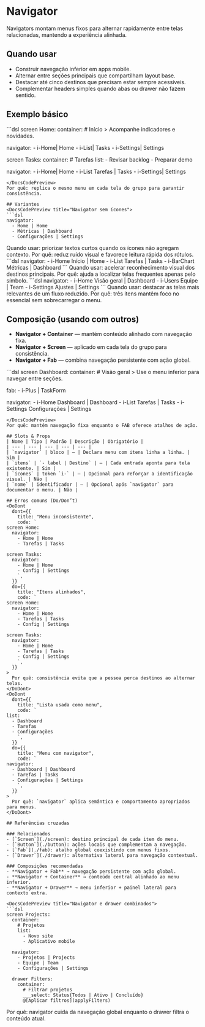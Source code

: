 # Navigator
Navigators montam menus fixos para alternar rapidamente entre telas relacionadas, mantendo a experiência alinhada.

## Quando usar
- Construir navegação inferior em apps mobile.
- Alternar entre seções principais que compartilham layout base.
- Destacar até cinco destinos que precisam estar sempre acessíveis.
- Complementar headers simples quando abas ou drawer não fazem sentido.

## Exemplo básico
<DocsCodePreview title="Navigator replicado em telas do mesmo fluxo">
```dsl
screen Home:
  container:
    # Início
    > Acompanhe indicadores e novidades.

  navigator:
    - i-Home| Home
    - i-List| Tasks
    - i-Settings| Settings

screen Tasks:
  container:
    # Tarefas
    list:
      - Revisar backlog
      - Preparar demo

  navigator:
    - i-Home| Home
    - i-List Tarefas | Tasks
    - i-Settings| Settings
```
</DocsCodePreview>
Por quê: replica o mesmo menu em cada tela do grupo para garantir consistência.

## Variantes
<DocsCodePreview title="Navigator sem ícones">
```dsl
navigator:
  - Home | Home
  - Métricas | Dashboard
  - Configurações | Settings
```
</DocsCodePreview>
Quando usar: priorizar textos curtos quando os ícones não agregam contexto.
Por quê: reduz ruído visual e favorece leitura rápida dos rótulos.

<DocsCodePreview title="Navigator com ícones Lucide">
```dsl
navigator:
  - i-Home Início | Home
  - i-List Tarefas | Tasks
  - i-BarChart Métricas | Dashboard
```
</DocsCodePreview>
Quando usar: acelerar reconhecimento visual dos destinos principais.
Por quê: ajuda a localizar telas frequentes apenas pelo símbolo.

<DocsCodePreview title="Navigator com destaque para três telas">
```dsl
navigator:
  - i-Home Visão geral | Dashboard
  - i-Users Equipe | Team
  - i-Settings Ajustes | Settings
```
</DocsCodePreview>
Quando usar: destacar as telas mais relevantes de um fluxo reduzido.
Por quê: três itens mantêm foco no essencial sem sobrecarregar o menu.

## Composição (usando com outros)
- **Navigator + Container** — mantém conteúdo alinhado com navegação fixa.
- **Navigator + Screen** — aplicado em cada tela do grupo para consistência.
- **Navigator + Fab** — combina navegação persistente com ação global.

<DocsCodePreview title="Navigator com FAB complementar">
```dsl
screen Dashboard:
  container:
    # Visão geral
    > Use o menu inferior para navegar entre seções.

  fab:
    - i-Plus | TaskForm

  navigator:
    - i-Home Dashboard | Dashboard
    - i-List Tarefas | Tasks
    - i-Settings Configurações | Settings
```
</DocsCodePreview>
Por quê: mantém navegação fixa enquanto o FAB oferece atalhos de ação.

## Slots & Props
| Nome | Tipo | Padrão | Descrição | Obrigatório |
| --- | --- | --- | --- | --- |
| `navigator` | bloco | — | Declara menu com itens linha a linha. | Sim |
| `itens` | `- label | Destino` | — | Cada entrada aponta para tela existente. | Sim |
| `ícones` | token `i-` | — | Opcional para reforçar a identificação visual. | Não |
| `nome` | identificador | — | Opcional após `navigator` para documentar o menu. | Não |

## Erros comuns (Do/Don’t)
<DoDont
  dont={{
    title: "Menu inconsistente",
    code: `
screen Home:
  navigator:
    - Home | Home
    - Tarefas | Tasks

screen Tasks:
  navigator:
    - Home | Home
    - Config | Settings
    `,
  }}
  do={{
    title: "Itens alinhados",
    code: `
screen Home:
  navigator:
    - Home | Home
    - Tarefas | Tasks
    - Config | Settings

screen Tasks:
  navigator:
    - Home | Home
    - Tarefas | Tasks
    - Config | Settings
    `,
  }}
>
  Por quê: consistência evita que a pessoa perca destinos ao alternar telas.
</DoDont>
<DoDont
  dont={{
    title: "Lista usada como menu",
    code: `
list:
  - Dashboard
  - Tarefas
  - Configurações
    `,
  }}
  do={{
    title: "Menu com navigator",
    code: `
navigator:
  - Dashboard | Dashboard
  - Tarefas | Tasks
  - Configurações | Settings
    `,
  }}
>
  Por quê: `navigator` aplica semântica e comportamento apropriados para menus.
</DoDont>

## Referências cruzadas

### Relacionados
- [`Screen`](./screen): destino principal de cada item do menu.
- [`Button`](./button): ações locais que complementam a navegação.
- [`Fab`](./fab): atalho global coexistindo com menus fixos.
- [`Drawer`](./drawer): alternativa lateral para navegação contextual.

### Composições recomendadas
- **Navigator + Fab** → navegação persistente com ação global.
- **Navigator + Container** → conteúdo central alinhado ao menu inferior.
- **Navigator + Drawer** → menu inferior + painel lateral para contexto extra.

<DocsCodePreview title="Navigator e drawer combinados">
```dsl
screen Projects:
  container:
    # Projetos
    list:
      - Novo site
      - Aplicativo mobile

  navigator:
    - Projetos | Projects
    - Equipe | Team
    - Configurações | Settings

  drawer Filters:
    container:
      # Filtrar projetos
      ___select: Status{Todos | Ativo | Concluído}
      @[Aplicar filtros](applyFilters)
```
</DocsCodePreview>
Por quê: navigator cuida da navegação global enquanto o drawer filtra o conteúdo atual.
